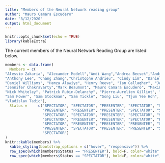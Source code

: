 ```yaml
---
title: "Members of the Neural Network reading group"
author: "Mauro Camara Escudero"
date: "3/12/2020"
output: html_document
---
```


```r
knitr::opts_chunk$set(echo = TRUE)
library(kableExtra)
```

The current members of the Neural Network Reading Group are listed below.
```r

members <- data.frame(
  Members = c(
"Alessio Zakaria", "Alexander Modell","Andi Wang","Andrea Becsek","Andrew Jones",
"Anthony Lee", "Chang Zhang","Christophe Andrieu", "Cindy Lim", "Daniel Lawson",
"Daniel Williams", "Hamza Alawiye", "Henry Reeve", "Ian Gallagher", "Jack Simons", 
"Jennifer Chakravarty","Mark Beaumont", "Mauro Camara Escudero", "Maximilian Werner", "Mingxuan Yi", 
"Nick Whiteley", "Patrick Rubin-Delanchy", "Pierre-Aurelien Gilliot", "Robert Allison", "Sacha Lapins", 
"Sam Power", "Sam Stockman", "Sam Tickle", "Song Liu", "Tjun Yee Hoh", 
"Vladislav Tadic"),
  Status =     c("SPECTATOR", "SPECTATOR", "PRESENTER", "SPECTATOR", "SPECTATOR", 
                 "PRESENTER", "PRESENTER", "PRESENTER", "SPECTATOR", "SPECTATOR",
                 "SPECTATOR", "SPECTATOR", "PRESENTER", "SPECTATOR", "SPECTATOR",
                 "SPECTATOR", "PRESENTER", "PRESENTER", "SPECTATOR", "PRESENTER",
                 "SPECTATOR", "PRESENTER", "PRESENTER", "PRESENTER", "SPECTATOR", 
                 "PRESENTER", "SPECTATOR", "PRESENTER", "PRESENTER", "SPECTATOR", 
                 "SPECTATOR")
)
knitr::kable(members) %>% 
  kable_styling(bootstrap_options = c("hover", "responsive")) %>% 
  row_spec(which(members$Status == "PRESENTER"), bold=F, color="white", background="#0066ff") %>% 
  row_spec(which(members$Status == "SPECTATOR"), bold=F, color="white", background="#A8A8A8")
```

